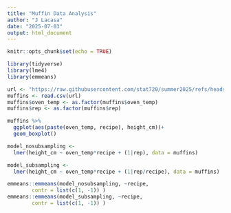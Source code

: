 ```yaml
---
title: "Muffin Data Analysis"
author: "J Lacasa"
date: "2025-07-03"
output: html_document
---
```


```r
knitr::opts_chunk$set(echo = TRUE)
```

```r
library(tidyverse)
library(lme4)
library(emmeans)
```


```r
url <- "https://raw.githubusercontent.com/stat720/summer2025/refs/heads/main/data/muffin_data.csv"
muffins <- read.csv(url)
muffins$oven_temp <- as.factor(muffins$oven_temp)
muffins$rep <- as.factor(muffins$rep)
```

```r
muffins %>% 
  ggplot(aes(paste(oven_temp, recipe), height_cm))+
  geom_boxplot()

```

```r
model_nosubsampling <- 
  lmer(height_cm ~ oven_temp*recipe + (1|rep), data = muffins)

model_subsampling <- 
  lmer(height_cm ~ oven_temp*recipe + (1|rep/recipe), data = muffins)
```

```r
emmeans::emmeans(model_nosubsampling, ~recipe,
        contr = list(c(1, -1)) )
emmeans::emmeans(model_subsampling, ~recipe,
        contr = list(c(1, -1)) )
```


